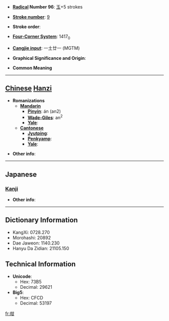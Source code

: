 * '''[[Wiktionary:Chinese radical index| Radical]] Number 96''': [[Wiktionary:Chinese radical index 玉|玉]]+5 strokes

* '''[[Wiktionary:Chinese total strokes index|Stroke number]]''': [[Wiktionary:Chinese total strokes index 9|9]]

* '''Stroke order''': 

* '''[[Wiktionary:Chinese four corner index|Four-Corner System]]''': 1417<sub>0</sub>

* '''[[Wiktionary:Chinese Cangjie index|Cangjie input]]''': 一土廿一 (MGTM)

* '''Graphical Significance and Origin''': 

* '''Common Meaning'''

----

== [[Chinese]] [[Hanzi]] ==

* '''Romanizations'''
** '''[[Mandarin]]'''
*** '''[[Pinyin]]''': án (an2)
*** '''[[Wade-Giles]]''': an<sup>2</sup>
*** '''[[Yale]]''': 
** '''[[Cantonese]]'''
*** '''[[Jyutping]]''':
*** '''[[Penkyamp]]''': 
*** '''[[Yale]]''': 

* '''Other info''': 

----

==Japanese==
===[[Kanji]]===
{{kanji|on readings=[[がん]] (gan)
|kun readings=
}}

* '''Other info''':  

----

== Dictionary Information ==

* KangXi: 0728.270
* Morohashi: 20892
* Dae Jaweon: 1140.230
* Hanyu Da Zidian: 21105.150

== Technical Information ==

* '''Unicode''':
** Hex: 73B5
** Decimal: 29621
* '''Big5''':
** Hex: CFCD
** Decimal: 53197

[[fr:玵]]